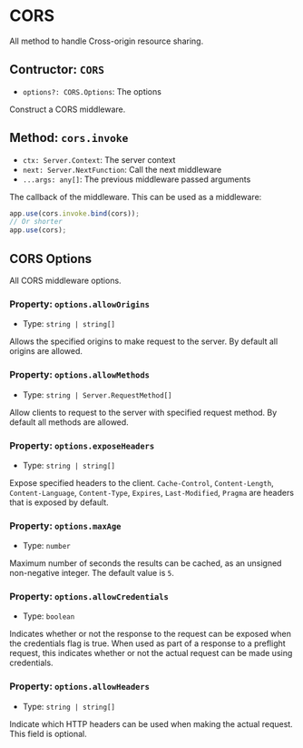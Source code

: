 # CORS 
All method to handle Cross-origin resource sharing.

## Contructor: `CORS`
- `options?: CORS.Options`: The options

Construct a CORS middleware.

## Method: `cors.invoke`
- `ctx: Server.Context`: The server context
- `next: Server.NextFunction`: Call the next middleware 
- `...args: any[]`: The previous middleware passed arguments

The callback of the middleware. This can be used as a middleware:
```typescript
app.use(cors.invoke.bind(cors));
// Or shorter
app.use(cors);
```

## CORS Options
All CORS middleware options.

### Property: `options.allowOrigins`
- Type: `string | string[]`

Allows the specified origins to make request to the server. By default all origins are allowed.

### Property: `options.allowMethods`
- Type: `string | Server.RequestMethod[]`

Allow clients to request to the server with specified request method. By default all methods are allowed.

### Property: `options.exposeHeaders`
- Type: `string | string[]`

Expose specified headers to the client. `Cache-Control`, `Content-Length`, `Content-Language`, `Content-Type`, `Expires`, `Last-Modified`, `Pragma` are headers that is exposed by default.

### Property: `options.maxAge`
- Type: `number`

Maximum number of seconds the results can be cached, as an unsigned non-negative integer. The default value is `5`.

### Property: `options.allowCredentials`
- Type: `boolean`

Indicates whether or not the response to the request can be exposed when the credentials flag is true. When used as part of a response to a preflight request, this indicates whether or not the actual request can be made using credentials.

### Property: `options.allowHeaders`
- Type: `string | string[]`

Indicate which HTTP headers can be used when making the actual request. This field is optional.